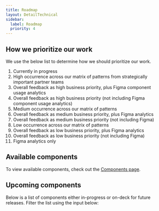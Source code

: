 ```yaml
---
title: Roadmap
layout: DetailTechnical
sidebar:
  label: Roadmap
  priority: 4
---
```


## How we prioritize our work

We use the below list to determine how we should prioritize our work.

1. Currently in progress
2. High occurrence across our matrix of patterns from strategically important partner teams
3. Overall feedback as high business priority, plus Figma component usage analytics
4. Overall feedback as high business priority (not including Figma component usage analytics)
5. Medium occurrence across our matrix of patterns
6. Overall feedback as medium business priority, plus Figma analytics
7. Overall feedback as medium business priority (not including Figma)
8. Low occurrence across our matrix of patterns
9. Overall feedback as low business priority, plus Figma analytics
10. Overall feedback as low business priority (not including Figma)
11. Figma analytics only

## Available components

To view available components, check out the [Components page](../components/).

## Upcoming components

Below is a list of components either in-progress or on-deck for future releases. Filter the list using the input below:

<Roadmap endpoint="/api/roadmap" />
